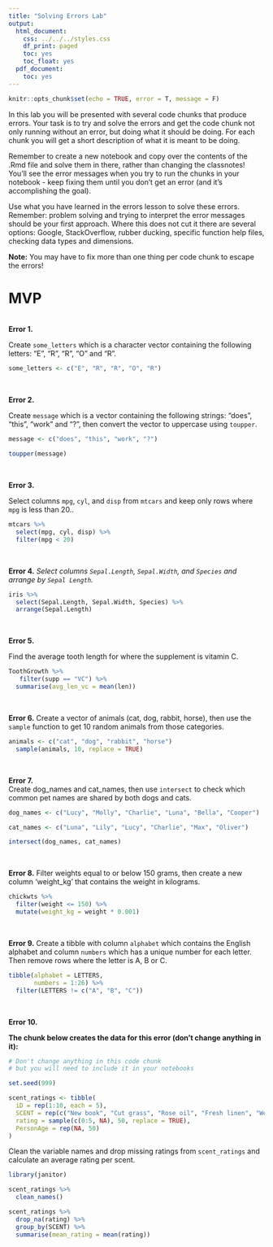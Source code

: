 ```yaml
---
title: "Solving Errors Lab"
output:
  html_document:
    css: ../../../styles.css
    df_print: paged
    toc: yes
    toc_float: yes
  pdf_document:
    toc: yes
---
```


```r
knitr::opts_chunk$set(echo = TRUE, error = T, message = F)
```

In this lab you will be presented with several code chunks that produce errors. Your task is to try and solve the errors and get the code chunk not only running without an error, but doing what it should be doing. For each chunk you will get a short description of what it is meant to be doing. 

Remember to create a new notebook and copy over the contents of the .Rmd file and solve them in there, rather than changing the classnotes! You'll see the error messages when you try to run the chunks in your notebook - keep fixing them until you don't get an error (and it's accomplishing the goal).

Use what you have learned in the errors lesson to solve these errors. Remember: problem solving and trying to interpret the error messages should be your first approach. Where this does not cut it there are several options: Google, StackOverflow, rubber ducking, specific function help files, checking data types and dimensions.

**Note:** You may have to fix more than one thing per code chunk to escape the errors!

# MVP
<br>
**Error 1.**  

Create `some_letters` which is a character vector containing the following letters: "E", "R", "R", "O" and "R".
```r
some_letters <- c("E", "R", "R", "O", "R")
```


<br> 

**Error 2.**  

Create `message` which is a vector containing the following strings: "does", "this", "work" and "?", then convert the vector to uppercase using `toupper`.
```r
message <- c("does", "this", "work", "?")

toupper(message)

```


<br> 


**Error 3.**  

Select columns `mpg`, `cyl`, and `disp` from `mtcars` and keep only rows where `mpg` is less than 20..
```r
mtcars %>% 
  select(mpg, cyl, disp) %>%
  filter(mpg < 20)
```


<br> 


**Error 4.**
*Select columns `Sepal.Length`, `Sepal.Width`, and `Species` and arrange by `Sepal Length`.*
```r
iris %>% 
  select(Sepal.Length, Sepal.Width, Species) %>% 
  arrange(Sepal.Length)
```


<br> 


**Error 5.** 

Find the average tooth length for where the supplement is vitamin C.

```r
ToothGrowth %>%
   filter(supp == "VC") %>% 
  summarise(avg_len_vc = mean(len))
```


<br> 

**Error 6.**
Create a vector of animals (cat, dog, rabbit, horse), then use the `sample` function to get 10 random animals from those categories.

```r
animals <- c("cat", "dog", "rabbit", "horse")
  sample(animals, 10, replace = TRUE)

```


<br> 

**Error 7.**  
Create dog_names and cat_names, then use `intersect` to check which common pet names are shared by both dogs and cats.

```r
dog_names <- c("Lucy", "Molly", "Charlie", "Luna", "Bella", "Cooper")

cat_names <- c("Luna", "Lily", "Lucy", "Charlie", "Max", "Oliver")

intersect(dog_names, cat_names)
```


<br> 

**Error 8.**
Filter weights equal to or below 150 grams, then create a new column 'weight_kg' that contains the weight in kilograms.

```r
chickwts %>% 
  filter(weight <= 150) %>% 
  mutate(weight_kg = weight * 0.001)
```


<br> 

**Error 9.**
Create a tibble with column `alphabet` which contains the English alphabet and column `numbers` which has a unique number for each letter. Then remove rows where the letter is A, B or C.

```r
tibble(alphabet = LETTERS,
       numbers = 1:26) %>% 
  filter(LETTERS != c("A", "B", "C"))
```


<br>

**Error 10.** 

**The chunk below creates the data for this error (don't change anything in it):**
```r
# Don't change anything in this code chunk
# but you will need to include it in your notebooks

set.seed(999)

scent_ratings <- tibble(
  iD = rep(1:10, each = 5),
  SCENT = rep(c("New book", "Cut grass", "Rose oil", "Fresh linen", "Wet dog"), 10),
  rating = sample(c(0:5, NA), 50, replace = TRUE),
  PersonAge = rep(NA, 50)
)
```

Clean the variable names and drop missing ratings from `scent_ratings` and calculate an average rating per scent.

```r

library(janitor)

scent_ratings %>%
  clean_names()

scent_ratings %>% 
  drop_na(rating) %>% 
  group_by(SCENT) %>% 
  summarise(mean_rating = mean(rating))
```

<br> 


